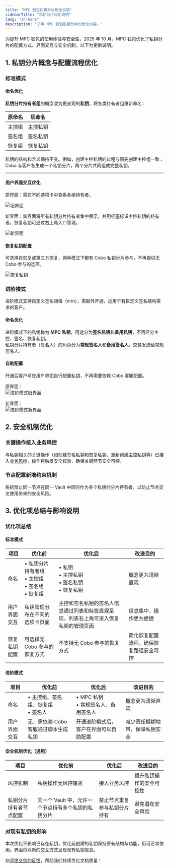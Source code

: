 ```yaml
---
title: "MPC 钱包私钥分片优化说明"
sidebarTitle: "私钥分片优化说明"
lang: "zh-hans"
description: "了解 MPC 钱包私钥分片的优化内容。"
---
```


为提升 MPC 钱包的使用体验与安全性，2025 年 10 月，MPC 钱包优化了私钥分片的配置方式、界面交互与安全机制，以下为更新说明。

## 1. 私钥分片概念与配置流程优化

### 标准模式

#### 命名优化

**私钥分片持有者组**的概念改为更直观的**私钥**，将各类持有者组重新命名：

| 原命名 | 现命名 |
|--|--|
| 主控组 | 主控私钥 |
| 签名组 | 签名私钥 |
| 恢复组 | 恢复私钥 |

私钥的结构和含义保持不变。例如，创建主控私钥的过程与原先创建主控组一致：Cobo 与客户各生成一个私钥分片，两个分片共同组成完整私钥。

---

#### 用户界面交互优化

原界面：需在不同选项卡中查看各组持有者。

<img src="/cn/images/mpc-wallet/old-ui.png" className="screenshot_modal" alt="旧界面"/>

新界面：新界面将所有私钥分片持有者集中展示，并用标签标识主控私钥的持有者。恢复私钥可通过右上角入口管理。

<img src="/cn/images/mpc-wallet/new-ui.png" className="screenshot_modal" alt="新界面"/>

#### 恢复私钥配置

可选择自恢复或第三方恢复，两种模式下都有 Cobo 私钥分片参与，不再提供无 Cobo 参与的选项。

<img src="/cn/images/mpc-wallet/recoverymode.png" className="screenshot_modal" alt="恢复私钥"/>

### 进阶模式

<Note>进阶模式支持自定义签名阈值（m/n），需额外开通，适用于有自定义签名结构需求的客户。</Note>

#### 命名优化

进阶模式下的私钥称为 **MPC 私钥**，用途分为**签名私钥**和**备用私钥**，不再区分主控、签名、恢复私钥。  
私钥分片持有者（签名人）的角色分为**常规签名人**和**备用签名人**，交易发送给常规签名人。

#### 自助配置

开通后客户可在用户界面自行配置私钥，不再需要依赖 Cobo 客服配置。

原界面：  
<img src="/cn/images/mpc-wallet/old-ui-advanced.png" className="screenshot_modal" alt="进阶模式旧界面"/>

新界面：  
<img src="/cn/images/mpc-wallet/new-ui-advanced.png" className="screenshot_modal" alt="进阶模式新界面"/>

## 2. 安全机制优化

### 关键操作接入业务风控

与私钥相关的关键操作（如创建签名私钥和恢复私钥、重新创建主控私钥等）已接入[业务风控](/cn/portal/risk-controls/governance-policies)，操作将触发安全校验，确保关键环节安全可控。

### 节点配置新增约束机制

系统禁止同一节点在同一 Vault 中同时作为多个私钥的分片持有者，以防止节点交叉使用带来的安全风险。

## 3. 优化项总结与影响说明

### 优化项总结

#### 标准模式

| 项目 | 优化前 | 优化后 | 改进目的 |
|--|--|--|--|
| 命名 | • 私钥分片持有者组<br>• 主控组<br>• 签名组<br>• 恢复组 | • 私钥<br>• 主控私钥<br>• 签名私钥<br>• 恢复私钥 | 概念更为清晰直观 |
| 用户界面交互 | 私钥管理分布在不同的选项卡页面 | 主控和签名私钥的签名人信息通过列表和标签直观呈现，列表右上角可进入恢复私钥的管理页面 | 信息集中，操作更为便捷 |
| 恢复私钥配置 | 可选择无 Cobo 参与的恢复方式 | 不支持无 Cobo 参与的恢复方式 | 简化恢复配置流程，确保恢复路径安全可控 |

#### 进阶模式

| 项目 | 优化前 | 优化后 | 改进目的 |
|--|--|--|--|
| 命名 | • 主控组、签名组、恢复组<br>• 签名人 | • MPC 私钥<br>• 常规签名人、备用签名人 | 概念更为清晰直观 |
| 用户界面交互 | 无，需依赖 Cobo 客服通过脚本生成私钥 | 开通进阶模式后，客户在界面可以自助配置 | 减少责任模糊地带，保障私钥安全 |

#### 安全机制优化（通用）

| 项目 | 优化前 | 优化后 | 改进目的 |
|--|--|--|--|
| 风控机制 | 私钥操作无风控覆盖 | 接入业务风控 | 提升私钥操作的安全可控性 |
| 私钥分片持有者节点配置 | 同一个 Vault 中，允许一个节点持有多个私钥的私钥分片 | 禁止节点重复参与私钥分片持有 | 避免潜在安全风险 |

### 对现有私钥的影响

本次优化不影响已存在私钥，优化前创建的私钥保持原有结构与功能，仍可正常使用。界面将以新的交互方式呈现现有私钥信息。

<Tip>欢迎[提交您的反馈](https://forms.zohopublic.com/cobo/form/DocumentFeedbackForm/formperma/QvLOhxJv1_JMsJ-1dleZ8Itb_7rzN-LtgvsDdxosoVI?referrername=manuals)，帮助我们持续优化文档质量！</Tip>
